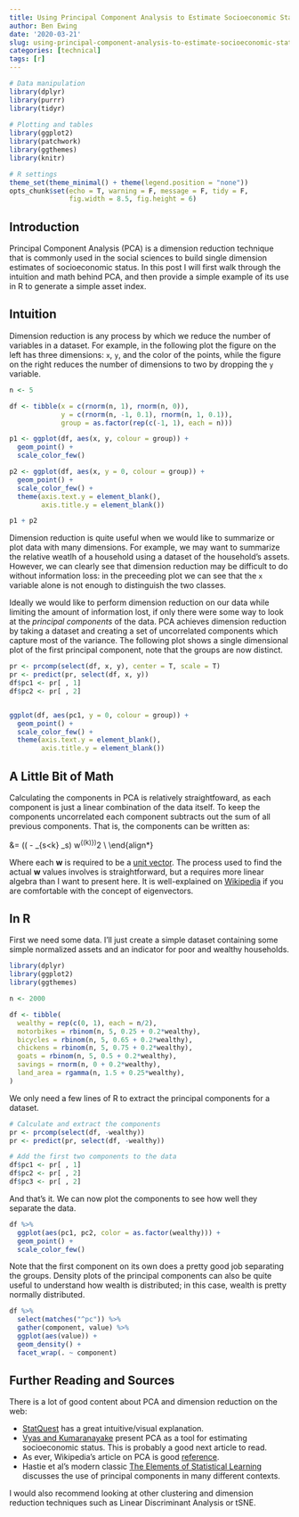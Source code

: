 ---
title: Using Principal Component Analysis to Estimate Socioeconomic Status
author: Ben Ewing
date: '2020-03-21'
slug: using-principal-component-analysis-to-estimate-socioeconomic-status
categories: [technical]
tags: [r]
---

```{r, warning = F, message = F, echo = F}
# Data manipulation
library(dplyr)
library(purrr)
library(tidyr)
        
# Plotting and tables
library(ggplot2)
library(patchwork)
library(ggthemes)
library(knitr)

# R settings
theme_set(theme_minimal() + theme(legend.position = "none"))
opts_chunk$set(echo = T, warning = F, message = F, tidy = F,
               fig.width = 8.5, fig.height = 6)
```

## Introduction

Principal Component Analysis (PCA) is a dimension reduction technique that is commonly used in the social sciences to build single dimension estimates of socioeconomic status. In this post I will first walk through the intuition and math behind PCA, and then provide a simple example of its use in R to generate a simple asset index.

## Intuition

Dimension reduction is any process by which we reduce the number of variables in a dataset. For example, in the following plot the figure on the left has three dimensions: `x`, `y`, and the color of the points, while the figure on the right reduces the number of dimensions to two by dropping the `y` variable. 

```{r, fig.height=3, echo = F}
n <- 5

df <- tibble(x = c(rnorm(n, 1), rnorm(n, 0)),
             y = c(rnorm(n, -1, 0.1), rnorm(n, 1, 0.1)),
             group = as.factor(rep(c(-1, 1), each = n)))

p1 <- ggplot(df, aes(x, y, colour = group)) +
  geom_point() +
  scale_color_few()

p2 <- ggplot(df, aes(x, y = 0, colour = group)) +
  geom_point() +
  scale_color_few() +
  theme(axis.text.y = element_blank(),
        axis.title.y = element_blank())

p1 + p2
```

Dimension reduction is quite useful when we would like to summarize or plot data with many dimensions. For example, we may want to summarize the relative weatlh of a household using a dataset of the household's assets. However, we can clearly see that dimension reduction may be difficult to do without information loss: in the preceeding plot we can see that the `x` variable alone is not enough to distinguish the two classes. 

Ideally we would like to perform dimension reduction on our data while limiting the amount of information lost, if only there were some way to look at the _principal components_ of the data. PCA achieves dimension reduction by taking a dataset and creating a set of uncorrelated components which capture most of the variance. The following plot shows a single dimensional plot of the first principal component, note that the groups are now distinct.

```{r, fig.height=3, echo=F}
pr <- prcomp(select(df, x, y), center = T, scale = T)
pr <- predict(pr, select(df, x, y))
df$pc1 <- pr[ , 1]
df$pc2 <- pr[ , 2]


ggplot(df, aes(pc1, y = 0, colour = group)) +
  geom_point() +
  scale_color_few() +
  theme(axis.text.y = element_blank(),
        axis.title.y = element_blank())
```

## A Little Bit of Math

Calculating the components in PCA is relatively straightfoward, as each component is just a linear combination of the data itself. To keep the components uncorrelated each component subtracts out the sum of all previous components. That is, the components can be written as:

\begin{align*}
\text{pc}_1 &= (w^{(1)}_1x_1 + w^{(1)}_2x_2 + \ldots + w^{(1)}_px_p)^2 \\
\text{pc}_2 &= (w^{(2)}_1(x_1 - w^{(1)}_1x_1) + w^{(2)}_2(x_2 - w^{(1)}_2x_2) + \ldots + w^{(2)}_p(x_p-w^{(1)}_px_p))^2\\
&\cdots \\\
\text{pc}_k &= \left(\left(\mathbf{x} - \sum_{s<k} \text{pc}_s\right) \cdot w^{(k)}\right)^2 \\
\end{align*}

Where each $\mathbf{w}$ is required to be a [unit vector](https://en.wikipedia.org/wiki/Unit_vector). The process used to find the actual $\mathbf{w}$ values involves is straightforward, but a requires more linear algebra than I want to present here. It is well-explained on [Wikipedia](https://en.wikipedia.org/wiki/Principal_component_analysis#First_component) if you are comfortable with the concept of eigenvectors.

## In R

First we need some data. I'll just create a simple dataset containing some simple normalized assets and an indicator for poor and wealthy households.

```{r}
library(dplyr)
library(ggplot2)
library(ggthemes)

n <- 2000

df <- tibble(
  wealthy = rep(c(0, 1), each = n/2),
  motorbikes = rbinom(n, 5, 0.25 + 0.2*wealthy),
  bicycles = rbinom(n, 5, 0.65 + 0.2*wealthy),
  chickens = rbinom(n, 5, 0.75 + 0.2*wealthy),
  goats = rbinom(n, 5, 0.5 + 0.2*wealthy),
  savings = rnorm(n, 0 + 0.2*wealthy),
  land_area = rgamma(n, 1.5 + 0.25*wealthy),
)
```


We only need a few lines of R to extract the principal components for a dataset.

```{r}
# Calculate and extract the components
pr <- prcomp(select(df, -wealthy))
pr <- predict(pr, select(df, -wealthy))

# Add the first two components to the data
df$pc1 <- pr[ , 1]
df$pc2 <- pr[ , 2]
df$pc3 <- pr[ , 2]
```

And that's it. We can now plot the components to see how well they separate the data.

```{r}
df %>% 
  ggplot(aes(pc1, pc2, color = as.factor(wealthy))) +
  geom_point() +
  scale_color_few()
```

Note that the first component on its own does a pretty good job separating the groups. Density plots of the principal components can also be quite useful to understand how wealth is distributed; in this case, wealth is pretty normally distributed.

```{r}
df %>% 
  select(matches("^pc")) %>% 
  gather(component, value) %>% 
  ggplot(aes(value)) +
  geom_density() +
  facet_wrap(. ~ component)
```

## Further Reading and Sources

There is a lot of good content about PCA and dimension reduction on the web:

* [StatQuest](https://www.youtube.com/watch?v=_UVHneBUBW0&t=868s) has a great intuitive/visual explanation.
* [Vyas and Kumaranayake](https://academic.oup.com/heapol/article/21/6/459/612115) present PCA as a tool for estimating socioeconomic status. This is probably a good next article to read.
* As ever, Wikipedia's article on PCA is good [reference](https://en.wikipedia.org/wiki/Principal_component_analysis).
* Hastie et al's modern classic [The Elements of Statistical Learning](https://web.stanford.edu/~hastie/ElemStatLearn/) discusses the use of principal components in many different contexts.

I would also recommend looking at other clustering and dimension reduction techniques such as Linear Discriminant Analysis or tSNE.